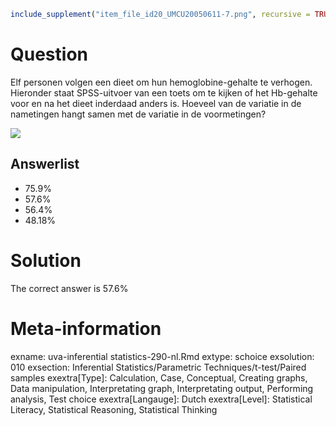 ```r
include_supplement("item_file_id20_UMCU20050611-7.png", recursive = TRUE)
```
Question
========

Elf personen volgen een dieet om hun hemoglobine-gehalte te verhogen. Hieronder staat SPSS-uitvoer van een toets om te kijken of het Hb-gehalte voor en na het dieet inderdaad anders is. Hoeveel van de variatie in de nametingen hangt samen met de variatie in de voormetingen? 



![](item_file_id20_UMCU20050611-7.png) 

Answerlist
----------
* 75.9%
* 57.6%
* 56.4%
* 48.18%

Solution
========

The correct answer is  57.6% 

Meta-information
================
exname: uva-inferential statistics-290-nl.Rmd 
extype: schoice 
exsolution: 010 
exsection: Inferential Statistics/Parametric Techniques/t-test/Paired samples
exextra[Type]: Calculation, Case, Conceptual, Creating graphs, Data manipulation, Interpretating graph, Interpretating output, Performing analysis, Test choice 
exextra[Langauge]: Dutch 
exextra[Level]: Statistical Literacy, Statistical Reasoning, Statistical Thinking 

